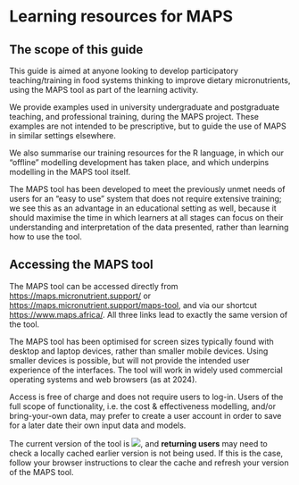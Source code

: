 # Learning resources for MAPS

## The scope of this guide

This guide is aimed at anyone looking to develop participatory teaching/training in food systems thinking to improve dietary micronutrients, using the MAPS tool as part of the learning activity.

We provide examples used in university undergraduate and postgraduate teaching, and professional training, during the MAPS project. These examples are not intended to be prescriptive, but to guide the use of MAPS in similar settings elsewhere.

We also summarise our training resources for the R language, in which our “offline” modelling development has taken place, and which underpins modelling in the MAPS tool itself.

The MAPS tool has been developed to meet the previously unmet needs of users for an “easy to use” system that does not require extensive training; we see this as an advantage in an educational setting as well, because it should maximise the time in which learners at all stages can focus on their understanding and interpretation of the data presented, rather than learning how to use the tool.

## Accessing the MAPS tool

The MAPS tool can be accessed directly from <https://maps.micronutrient.support/> or <https://maps.micronutrient.support/maps-tool>, and via our shortcut <https://www.maps.africa/>. All three links lead to exactly the same version of the tool.

The MAPS tool has been optimised for screen sizes typically found with desktop and laptop devices, rather than smaller mobile devices. Using smaller devices is possible, but will not provide the intended user experience of the interfaces. The tool will work in widely used commercial operating systems and web browsers (as at 2024).

Access is free of charge and does not require users to log-in. Users of the full scope of functionality, i.e. the cost & effectiveness modelling, and/or bring-your-own data, may prefer to create a user account in order to save for a later date their own input data and models.

::: callout-note
The current version of the tool is ![](images/WiP_purplespanner.svg), and **returning users** may need to check a locally cached earlier version is not being used. If this is the case, follow your browser instructions to clear the cache and refresh your version of the MAPS tool.
:::
